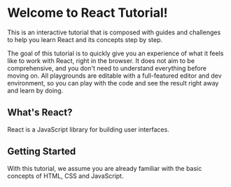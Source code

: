 # Welcome to React Tutorial!

This is an interactive tutorial that is composed with guides and challenges to help you learn React and its concepts step by step.

The goal of this tutorial is to quickly give you an experience of what it feels like to work with React, right in the browser.
It does not aim to be comprehensive, and you don't need to understand everything before moving on. All playgrounds are editable with a full-featured editor and dev environment, so you can play with the code and see the result right away and learn by doing.

## What's React?

React is a JavaScript library for building user interfaces. 

## Getting Started

With this tutorial, we assume you are already familiar with the basic concepts of HTML, CSS and JavaScript.

